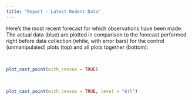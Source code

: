 ```yaml
---
title: "Report - Latest Rodent Data"
---
```


Here's the most recent forecast for which observations have been made. The actual data (blue) are plotted in comparison to the forecast performed right before data collection (white, with error bars) for the control (unmanipulated) plots (top) and all plots together (bottom):

<br> 

```r
plot_cast_point(with_census = TRUE)
```

<br>

```r
plot_cast_point(with_census = TRUE, level = "All")
```